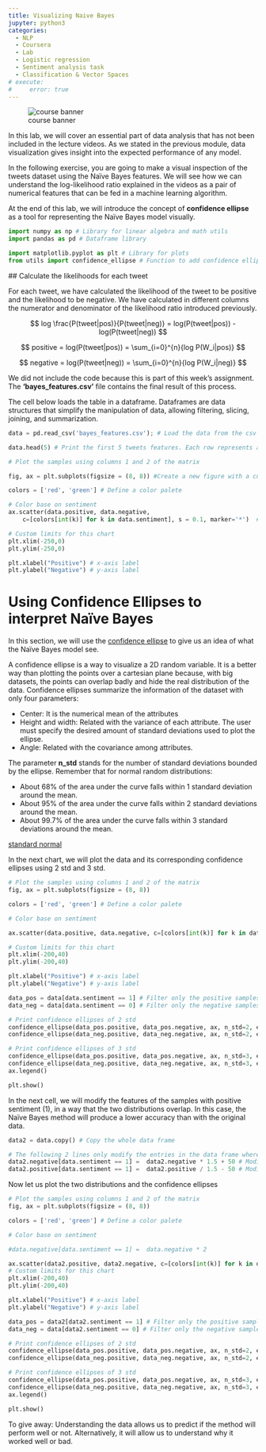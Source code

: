 ```yaml
---
title: Visualizing Naive Bayes
jupyter: python3
categories: 
  - NLP 
  - Coursera 
  - Lab
  - Logistic regression
  - Sentiment analysis task
  - Classification & Vector Spaces
# execute: 
#     error: true
---
```


![course banner](/images/Course-Logo-1-3.webp){#fig-00 .column-margin .nolightbox}

In this lab, we will cover an essential part of data analysis that has not been included in the lecture videos. As we stated in the previous module, data visualization gives insight into the expected performance of any model. 

In the following exercise, you are going to make a visual inspection of the tweets dataset using the Naïve Bayes features. We will see how we can understand the log-likelihood ratio explained in the videos as a pair of numerical features that can be fed in a machine learning algorithm. 

At the end of this lab, we will introduce the concept of __confidence ellipse__ as a tool for representing the Naïve Bayes model visually.


```python
import numpy as np # Library for linear algebra and math utils
import pandas as pd # Dataframe library

import matplotlib.pyplot as plt # Library for plots
from utils import confidence_ellipse # Function to add confidence ellipses to charts
```

 ## Calculate the likelihoods for each tweet

For each tweet, we have calculated the likelihood of the tweet to be positive and the likelihood to be negative. We have calculated in different columns the numerator and denominator of the likelihood ratio introduced previously.  

$$
log \frac{P(tweet|pos)}{P(tweet|neg)} = log(P(tweet|pos)) - log(P(tweet|neg)) 
$$

$$
positive = log(P(tweet|pos)) = \sum_{i=0}^{n}{log P(W_i|pos)}
$$

$$
negative = log(P(tweet|neg)) = \sum_{i=0}^{n}{log P(W_i|neg)}
$$

We did not include the code because this is part of this week's assignment.  The __'bayes_features.csv'__ file contains the final result of this process. 

The cell below loads the table in a dataframe. Dataframes are data structures that simplify the manipulation of data, allowing filtering, slicing, joining, and summarization.

```python
data = pd.read_csv('bayes_features.csv'); # Load the data from the csv file

data.head(5) # Print the first 5 tweets features. Each row represents a tweet
```

```python
# Plot the samples using columns 1 and 2 of the matrix

fig, ax = plt.subplots(figsize = (8, 8)) #Create a new figure with a custom size

colors = ['red', 'green'] # Define a color palete

# Color base on sentiment
ax.scatter(data.positive, data.negative, 
    c=[colors[int(k)] for k in data.sentiment], s = 0.1, marker='*')  # Plot a dot for each tweet

# Custom limits for this chart
plt.xlim(-250,0)
plt.ylim(-250,0)

plt.xlabel("Positive") # x-axis label
plt.ylabel("Negative") # y-axis label
```

# Using Confidence Ellipses to interpret Naïve Bayes

In this section, we will use the [confidence ellipse]( https://matplotlib.org/3.1.1/gallery/statistics/confidence_ellipse.html#sphx-glr-gallery-statistics-confidence-ellipse-py) to give us an idea of what the Naïve Bayes model see.

A confidence ellipse is a way to visualize a 2D random variable. It is a better way than plotting the points over a cartesian plane because, with big datasets, the points can overlap badly and hide the real distribution of the data. Confidence ellipses summarize the information of the dataset with only four parameters: 

* Center: It is the numerical mean of the attributes
* Height and width: Related with the variance of each attribute. The user must specify the desired amount of standard deviations used to plot the ellipse. 
* Angle: Related with the covariance among attributes.

The parameter __n_std__ stands for the number of standard deviations bounded by the ellipse. Remember that for normal random distributions:

* About 68% of the area under the curve falls within 1 standard deviation around the mean.
* About 95% of the area under the curve falls within 2 standard deviations around the mean.
* About 99.7% of the area under the curve falls within 3 standard deviations around the mean.

[standard normal](img/st·d.jpg){width="400" }

In the next chart, we will plot the data and its corresponding confidence ellipses using 2 std and 3 std. 

```python
# Plot the samples using columns 1 and 2 of the matrix
fig, ax = plt.subplots(figsize = (8, 8))

colors = ['red', 'green'] # Define a color palete

# Color base on sentiment

ax.scatter(data.positive, data.negative, c=[colors[int(k)] for k in data.sentiment], s = 0.1, marker='*')  # Plot a dot for tweet

# Custom limits for this chart
plt.xlim(-200,40)  
plt.ylim(-200,40)

plt.xlabel("Positive") # x-axis label
plt.ylabel("Negative") # y-axis label

data_pos = data[data.sentiment == 1] # Filter only the positive samples
data_neg = data[data.sentiment == 0] # Filter only the negative samples

# Print confidence ellipses of 2 std
confidence_ellipse(data_pos.positive, data_pos.negative, ax, n_std=2, edgecolor='black', label=r'$2\sigma$' )
confidence_ellipse(data_neg.positive, data_neg.negative, ax, n_std=2, edgecolor='orange')

# Print confidence ellipses of 3 std
confidence_ellipse(data_pos.positive, data_pos.negative, ax, n_std=3, edgecolor='black', linestyle=':', label=r'$3\sigma$')
confidence_ellipse(data_neg.positive, data_neg.negative, ax, n_std=3, edgecolor='orange', linestyle=':')
ax.legend()

plt.show()
```

In the next cell, we will modify the features of the samples with positive sentiment (1), in a way that the two distributions overlap. In this case, the Naïve Bayes method will produce a lower accuracy than with the original data.

```python
data2 = data.copy() # Copy the whole data frame

# The following 2 lines only modify the entries in the data frame where sentiment == 1
data2.negative[data.sentiment == 1] =  data2.negative * 1.5 + 50 # Modify the negative attribute
data2.positive[data.sentiment == 1] =  data2.positive / 1.5 - 50 # Modify the positive attribute 
```

Now let us plot the two distributions and the confidence ellipses

```python
# Plot the samples using columns 1 and 2 of the matrix
fig, ax = plt.subplots(figsize = (8, 8))

colors = ['red', 'green'] # Define a color palete

# Color base on sentiment

#data.negative[data.sentiment == 1] =  data.negative * 2

ax.scatter(data2.positive, data2.negative, c=[colors[int(k)] for k in data2.sentiment], s = 0.1, marker='*')  # Plot a dot for tweet
# Custom limits for this chart
plt.xlim(-200,40)  
plt.ylim(-200,40)

plt.xlabel("Positive") # x-axis label
plt.ylabel("Negative") # y-axis label

data_pos = data2[data2.sentiment == 1] # Filter only the positive samples
data_neg = data[data2.sentiment == 0] # Filter only the negative samples

# Print confidence ellipses of 2 std
confidence_ellipse(data_pos.positive, data_pos.negative, ax, n_std=2, edgecolor='black', label=r'$2\sigma$' )
confidence_ellipse(data_neg.positive, data_neg.negative, ax, n_std=2, edgecolor='orange')

# Print confidence ellipses of 3 std
confidence_ellipse(data_pos.positive, data_pos.negative, ax, n_std=3, edgecolor='black', linestyle=':', label=r'$3\sigma$')
confidence_ellipse(data_neg.positive, data_neg.negative, ax, n_std=3, edgecolor='orange', linestyle=':')
ax.legend()

plt.show()
```

To give away: Understanding the data allows us to predict if the method will perform well or not. Alternatively, it will allow us to understand why it worked well or bad.

